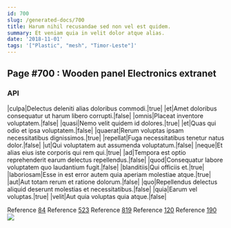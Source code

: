 ```yaml
---
id: 700
slug: /generated-docs/700
title: Harum nihil recusandae sed non vel est quidem.
summary: Et veniam quia in velit dolor atque alias.
date: '2018-11-01'
tags: '["Plastic", "mesh", "Timor-Leste"]'
---
```


## Page #700 : Wooden panel Electronics extranet
### API

|culpa|Delectus deleniti alias doloribus commodi.|true|
|et|Amet doloribus consequatur ut harum libero corrupti.|false|
|omnis|Placeat inventore voluptatem.|false|
|quasi|Nemo velit quidem id dolores.|true|
|et|Quas qui odio et ipsa voluptatem.|false|
|quaerat|Rerum voluptas ipsam necessitatibus dignissimos.|true|
|repellat|Fuga necessitatibus tenetur natus dolor.|false|
|ut|Qui voluptatem aut assumenda voluptatum.|false|
|neque|Et alias eius iste corporis qui rem qui.|true|
|ad|Tempora est optio reprehenderit earum delectus repellendus.|false|
|quod|Consequatur labore voluptatem quo laudantium fugit.|false|
|blanditiis|Qui officiis et.|true|
|laboriosam|Esse in est error autem quia aperiam molestiae atque.|true|
|aut|Aut totam rerum et ratione dolorum.|false|
|quo|Repellendus delectus aliquid deserunt molestias et necessitatibus.|false|
|quia|Earum vel voluptas.|true|
|velit|Aut quia voluptas quia atque.|false|

Reference [84](/generated-docs/84)
Reference [523](/generated-docs/523)
Reference [819](/generated-docs/819)
Reference [120](/generated-docs/120)
Reference [190](/generated-docs/190)
![](/assets/cats-0.jpg)


